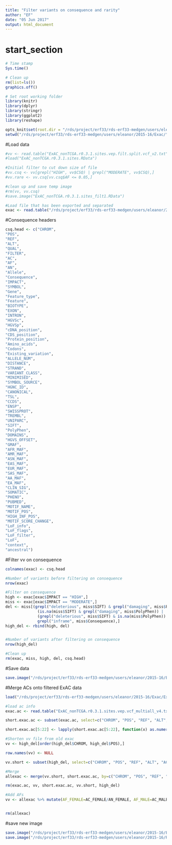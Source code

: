 ```yaml
---
title: "Filter variants on consequence and rarity"
author: "EF"
date: "05 Jun 2017"
output: html_document
---
```

# start_section
  
```r

# Time stamp
Sys.time()

# Clean up
rm(list=ls())
graphics.off()

# Set root working folder
library(knitr)
library(dplyr)
library(stringr)
library(ggplot2)
library(reshape)

opts_knit$set(root.dir = "/rds/project/erf33/rds-erf33-medgen/users/eleanor/2015-16/Exac/")
setwd("/rds/project/erf33/rds-erf33-medgen/users/eleanor/2015-16/Exac/")

```

#Load data
```r

#vv <- read.table("ExAC_nonTCGA.r0.3.1.sites.vep.filt.split.vcf_v2.txt", sep="\t", header=TRUE)
#load("ExAC_nonTCGA.r0.3.1.sites.RData")

#Initial filter to cut down size of file
#vv.csq <- vv[grepl("HIGH", vv$CSQ) | grepl("MODERATE", vv$CSQ),]
#vv.rare <- vv.csq[vv.csq$AF <= 0.05,]

#clean up and save temp image
#rm(vv, vv.csq)
#save.image("ExAC_nonTCGA.r0.3.1.sites_filt1.RData")

#Load file that has been exported and separated
exac <- read.table("/rds/project/erf33/rds-erf33-medgen/users/eleanor/2015-16/Exac/ExAC_nonTCGA.r0.3.1.sites.vep.filt.split.vcf_v2_separated.txt", sep="\t", skip=1, stringsAsFactors = FALSE)

```

#Consequence headers
```r

csq.head <- c("CHROM",
"POS",
"REF",
"ALT",
"QUAL",
"FILTER",
"AC",
"AF",
"AN",
"Allele",
"Consequence",
"IMPACT",
"SYMBOL",
"Gene",
"Feature_type",
"Feature",
"BIOTYPE",
"EXON",
"INTRON",
"HGVSc",
"HGVSp",
"cDNA_position",
"CDS_position",
"Protein_position",
"Amino_acids",
"Codons",
"Existing_variation",
"ALLELE_NUM",
"DISTANCE",
"STRAND",
"VARIANT_CLASS",
"MINIMISED",
"SYMBOL_SOURCE",
"HGNC_ID",
"CANONICAL",
"TSL",
"CCDS",
"ENSP",
"SWISSPROT",
"TREMBL",
"UNIPARC",
"SIFT",
"PolyPhen",
"DOMAINS",
"HGVS_OFFSET",
"GMAF",
"AFR_MAF",
"AMR_MAF",
"ASN_MAF",
"EAS_MAF",
"EUR_MAF",
"SAS_MAF",
"AA_MAF",
"EA_MAF",
"CLIN_SIG",
"SOMATIC",
"PHENO",
"PUBMED",
"MOTIF_NAME",
"MOTIF_POS",
"HIGH_INF_POS",
"MOTIF_SCORE_CHANGE",
"LoF_info",
"LoF_flags",
"LoF_filter",
"LoF",
"context",
"ancestral")

```

#Filter vv on consequence
```r

colnames(exac) <- csq.head

#Number of variants before filtering on consequence
nrow(exac)

#Filter on consequence
high <- exac[exac$IMPACT == "HIGH",]
miss <- exac[exac$IMPACT == "MODERATE",]
del <- miss[(grepl("deleterious", miss$SIFT) & grepl("damaging", miss$PolyPhen)) |
              (is.na(miss$SIFT) & grepl("damaging", miss$PolyPhen)) |
              (grepl("deleterious", miss$SIFT) & is.na(miss$PolyPhen)) |
              grepl("inframe", miss$Consequence),]
high_del <- rbind(high, del)


#Number of variants after filtering on consequence
nrow(high_del)

#Clean up
rm(exac, miss, high, del, csq.head)
```


#Save data
```r

save.image("/rds/project/erf33/rds-erf33-medgen/users/eleanor/2015-16/Exac/ExAC_nonTCGA_csqfiltered_short_PAV_possdam.Rdata")

```

#Merge ACs onto filtered ExAC data
```r
load("/rds/project/erf33/rds-erf33-medgen/users/eleanor/2015-16/Exac/ExAC_nonTCGA_csqfiltered_short_PAV_possdam.Rdata")

#load ac info
exac.ac <- read.table("ExAC_nonTCGA.r0.3.1.sites.vep.vcf_multiall_v4.txt", sep="\t", header=TRUE, stringsAsFactors = FALSE)

short.exac.ac <- subset(exac.ac, select=c("CHROM", "POS", "REF", "ALT", "AC_FEMALE", "AC_MALE", "AC_AFR", "AC_AMR", "AC_EAS", "AC_FIN", "AC_NFE", "AC_SAS", "AC_OTH", "AN_FEMALE", "AN_MALE", "AN_AFR", "AN_AMR", "AN_EAS", "AN_FIN", "AN_NFE", "AN_SAS", "AN_OTH"))

short.exac.ac[5:22] <- lapply(short.exac.ac[5:22], function(x) as.numeric(x))

#Shorten vv file from old exac
vv <- high_del[order(high_del$CHROM, high_del$POS),]

row.names(vv) <- NULL

vv.short <- subset(high_del, select=c("CHROM", "POS", "REF", "ALT", "AC", "AF", "AN", "Consequence", "IMPACT", "SYMBOL", "cDNA_position", "CDS_position", "Protein_position", "Amino_acids", "Existing_variation", "HGVSc", "SIFT", "PolyPhen", "CLIN_SIG"))

#Merge
allexac <- merge(vv.short, short.exac.ac, by=c("CHROM", "POS", "REF", "ALT"), all.x = TRUE, all.y=FALSE)

rm(exac.ac, vv, short.exac.ac, vv.short, high_del)

#Add AFs
vv <- allexac %>% mutate(AF_FEMALE=AC_FEMALE/AN_FEMALE, AF_MALE=AC_MALE/AN_MALE, AF_AFR=AC_AFR/AN_AFR, AF_AMR=AC_AMR/AN_AMR, AF_EAS=AC_EAS/AN_EAS, AF_FIN=AC_FIN/AN_FIN, AF_NFE=AC_NFE/AN_NFE, AF_SAS=AC_SAS/AN_SAS, AF_OTH=AC_OTH/AN_OTH)


rm(allexac)

```

#save new image
```r
save.image("/rds/project/erf33/rds-erf33-medgen/users/eleanor/2015-16/Exac/ExAC_nonTCGA_csqfiltered_shiny_PAV_possdam_v4_AFs_20180316.Rdata")
save.image("/rds/project/erf33/rds-erf33-medgen/users/eleanor/2015-16/R_scripts/exac/ExAC_nonTCGA_tool/ExAC_nonTCGA_explore_v6/ExAC_nonTCGA_csqfiltered_shiny_PAV_possdam_v4_AFs_20180316.Rdata")
```

